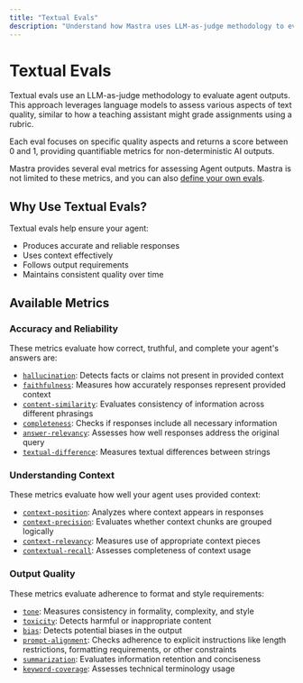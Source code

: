 ```yaml
---
title: "Textual Evals"
description: "Understand how Mastra uses LLM-as-judge methodology to evaluate text quality."
---
```


# Textual Evals

Textual evals use an LLM-as-judge methodology to evaluate agent outputs. This approach leverages language models to assess various aspects of text quality, similar to how a teaching assistant might grade assignments using a rubric.

Each eval focuses on specific quality aspects and returns a score between 0 and 1, providing quantifiable metrics for non-deterministic AI outputs.

Mastra provides several eval metrics for assessing Agent outputs. Mastra is not limited to these metrics, and you can also [define your own evals](/docs/evals/02-custom-eval).

## Why Use Textual Evals?

Textual evals help ensure your agent:
- Produces accurate and reliable responses
- Uses context effectively
- Follows output requirements
- Maintains consistent quality over time

## Available Metrics

### Accuracy and Reliability

These metrics evaluate how correct, truthful, and complete your agent's answers are:

- [`hallucination`](/docs/reference/evals/hallucination): Detects facts or claims not present in provided context
- [`faithfulness`](/docs/reference/evals/faithfulness): Measures how accurately responses represent provided context
- [`content-similarity`](/docs/reference/evals/content-similarity): Evaluates consistency of information across different phrasings
- [`completeness`](/docs/reference/evals/completeness): Checks if responses include all necessary information
- [`answer-relevancy`](/docs/reference/evals/answer-relevancy): Assesses how well responses address the original query
- [`textual-difference`](/docs/reference/evals/textual-difference): Measures textual differences between strings

### Understanding Context

These metrics evaluate how well your agent uses provided context:

- [`context-position`](/docs/reference/evals/context-position): Analyzes where context appears in responses
- [`context-precision`](/docs/reference/evals/context-precision): Evaluates whether context chunks are grouped logically
- [`context-relevancy`](/docs/reference/evals/context-relevancy): Measures use of appropriate context pieces
- [`contextual-recall`](/docs/reference/evals/contextual-recall): Assesses completeness of context usage

### Output Quality

These metrics evaluate adherence to format and style requirements:

- [`tone`](/docs/reference/evals/tone-consistency): Measures consistency in formality, complexity, and style
- [`toxicity`](/docs/reference/evals/toxicity): Detects harmful or inappropriate content
- [`bias`](/docs/reference/evals/bias): Detects potential biases in the output
- [`prompt-alignment`](/docs/reference/evals/prompt-alignment): Checks adherence to explicit instructions like length restrictions, formatting requirements, or other constraints
- [`summarization`](/docs/reference/evals/summarization): Evaluates information retention and conciseness
- [`keyword-coverage`](/docs/reference/evals/keyword-coverage): Assesses technical terminology usage
